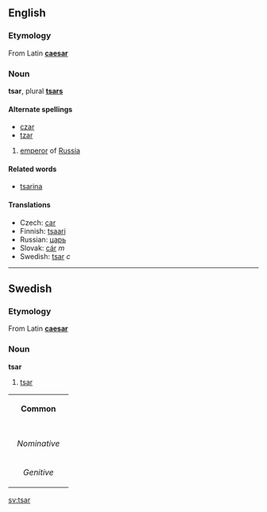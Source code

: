 ==English==
===Etymology===
From Latin '''[[caesar]]'''

===Noun===
'''tsar''', plural '''[[tsars]]'''

====Alternate spellings====
*[[czar]]
*[[tzar]]

# [[emperor]] of [[Russia]]

====Related words====
*[[tsarina]]

====Translations====
*Czech: [[car]]
*Finnish: [[tsaari]]
*Russian: [[царь]]
*Slovak: [[cár#Slovak|cár]] ''m''
*Swedish: [[tsar#Swedish|tsar]] ''c''

----
==Swedish==
===Etymology===
From Latin '''[[caesar]]'''

===Noun===
'''tsar'''
#[[tsar#English|tsar]]

{| border=1 cellspacing=0
| bgcolor="#FFFFF0" colspan=5 align=center | '''Common'''
|-
|- bgcolor="#FFFFF0" align=center
! rowspan=2 | 
| colspan=2 width=105| Singular 
| colspan=2 | Plural
|- bgcolor="#FFFFF0" align=center
| width=105 | ''Indefinite'' 
| width=105 | ''Definite'' 
| width=105 |  ''Indefinite'' 
|  width=105 | ''Definite''
|- align=center
| width=105 bgcolor="#FFFFF0" | ''Nominative'' 
| [[tsar]]
| [[tsaren]]
| [[tsarer]]
| [[tsarerna]]
|- align=center
| width=105 bgcolor="#FFFFF0" | ''Genitive'' 
| [[tsars]]
| [[tsarens]]
| [[tsarers]]
| [[tsarernas]]
|}

[[sv:tsar]]